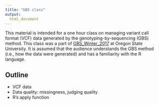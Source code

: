 ```yaml
---
title: "GBS class"
output:
  html_document
---
```



This material is intended for a one hour class on managing variant call format (VCF) data generated by the  genotyping-by-sequencing (GBS) method.
This class was a part of [GBS_Winter_2017](http://teaching.cgrb.oregonstate.edu/MCB/Rhodes/GBS_Winter_2017/) at Oregon State University.
It is assumed that the audience understands the GBS method (i.e., how the data were generated) and has a familiarity with the R language.


## Outline

* VCF data
* Data quality: missingness, judging quality
* R's apply function


